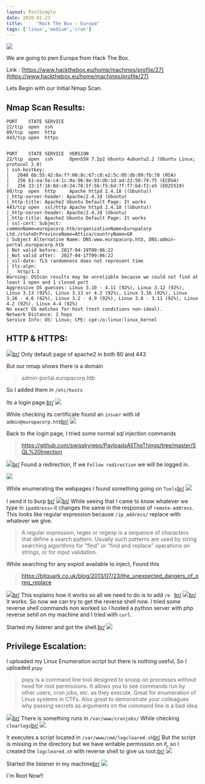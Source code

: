 ```yaml
---
layout: PostSimple
date: 2020-01-22
title:     "Hack The Box - Europa"
tags: ['linux','medium','cron']
---
```


![](https://raw.githubusercontent.com/ghostbyt3/ghostbyt3.github.io/master/public/static/images/htb-europa/1.png)

We are going to pwn Europa from Hack The Box.

Link : [https://www.hackthebox.eu/home/machines/profile/27](https://www.hackthebox.eu/home/machines/profile/27)


Lets Begin with our Initial Nmap Scan.

## Nmap Scan Results:

```
PORT    STATE SERVICE
22/tcp  open  ssh
80/tcp  open  http
443/tcp open  https


PORT    STATE SERVICE  VERSION
22/tcp  open  ssh      OpenSSH 7.2p2 Ubuntu 4ubuntu2.2 (Ubuntu Linux; protocol 2.0)
| ssh-hostkey: 
|   2048 6b:55:42:0a:f7:06:8c:67:c0:e2:5c:05:db:09:fb:78 (RSA)
|   256 b1:ea:5e:c4:1c:0a:96:9e:93:db:1d:ad:22:50:74:75 (ECDSA)
|_  256 33:1f:16:8d:c0:24:78:5f:5b:f5:6d:7f:f7:b4:f2:e5 (ED25519)
80/tcp  open  http     Apache httpd 2.4.18 ((Ubuntu))
|_http-server-header: Apache/2.4.18 (Ubuntu)
|_http-title: Apache2 Ubuntu Default Page: It works
443/tcp open  ssl/http Apache httpd 2.4.18 ((Ubuntu))
|_http-server-header: Apache/2.4.18 (Ubuntu)
|_http-title: Apache2 Ubuntu Default Page: It works
| ssl-cert: Subject: commonName=europacorp.htb/organizationName=EuropaCorp Ltd./stateOrProvinceName=Attica/countryName=GR
| Subject Alternative Name: DNS:www.europacorp.htb, DNS:admin-portal.europacorp.htb
| Not valid before: 2017-04-19T09:06:22
|_Not valid after:  2027-04-17T09:06:22
|_ssl-date: TLS randomness does not represent time
| tls-alpn: 
|_  http/1.1
Warning: OSScan results may be unreliable because we could not find at least 1 open and 1 closed port
Aggressive OS guesses: Linux 3.10 - 4.11 (92%), Linux 3.12 (92%), Linux 3.13 (92%), Linux 3.13 or 4.2 (92%), Linux 3.16 (92%), Linux 3.16 - 4.6 (92%), Linux 3.2 - 4.9 (92%), Linux 3.8 - 3.11 (92%), Linux 4.2 (92%), Linux 4.4 (92%)
No exact OS matches for host (test conditions non-ideal).
Network Distance: 2 hops
Service Info: OS: Linux; CPE: cpe:/o:linux:linux_kernel
```

## HTTP & HTTPS:
![](https://raw.githubusercontent.com/ghostbyt3/ghostbyt3.github.io/master/public/static/images/htb-europa/2.png)[br/](br/)
Only default page of apache2 in both 80 and 443 

But our nmap shows there is a domain 
> admin-portal.europacorp.htb

So I added them in ``/etc/hosts``

Its a login page.[br/](br/)
![](https://raw.githubusercontent.com/ghostbyt3/ghostbyt3.github.io/master/public/static/images/htb-europa/3.png)

While checking its certificate found an ``issuer`` with id ``admin@europacorp.htb``[br/](br/)
![](https://raw.githubusercontent.com/ghostbyt3/ghostbyt3.github.io/master/public/static/images/htb-europa/4.png)

Back to the login page, I tried some normal sql injection commands

> https://github.com/swisskyrepo/PayloadsAllTheThings/tree/master/SQL%20Injection

![](https://raw.githubusercontent.com/ghostbyt3/ghostbyt3.github.io/master/public/static/images/htb-europa/5.png)[br/](br/)
Found a redirection, If we ``Follow redirection`` we will be logged in.

![](https://raw.githubusercontent.com/ghostbyt3/ghostbyt3.github.io/master/public/static/images/htb-europa/6.png)

While enumerating the webpages I found something going on ``Tools``[br/](br/)
![](https://raw.githubusercontent.com/ghostbyt3/ghostbyt3.github.io/master/public/static/images/htb-europa/7.png)

I send it to burp [br/](br/)
![](https://raw.githubusercontent.com/ghostbyt3/ghostbyt3.github.io/master/public/static/images/htb-europa/8.png)[br/](br/)
While seeing that I came to know whatever we type in ``ipaddress=`` it changes the same in the response of ``remote-address``.
This looks like regular expression because ``/ip_address/`` replace with whatever we give.

>A regular expression, regex or regexp is a sequence of characters that define a search pattern. Usually such patterns are used by string searching algorithms for "find" or "find and replace" operations on strings, or for input validation. 

While searching for any exploit available to inject, Found this 

>https://bitquark.co.uk/blog/2013/07/23/the_unexpected_dangers_of_preg_replace

![](https://raw.githubusercontent.com/ghostbyt3/ghostbyt3.github.io/master/public/static/images/htb-europa/9.png)[br/](br/)
This explains how it works so all we need to do is to add ``/e `` [br/](br/)
![](https://raw.githubusercontent.com/ghostbyt3/ghostbyt3.github.io/master/public/static/images/htb-europa/9.1.png)[br/](br/)
It works. So now we can try to get the reverse shell now. I tried some reverse shell commands non worked so I hosted a python server with php reverse sehll on my machine and I tried with ``curl``.

Started my listerer and got the shell.[br/](br/)
![](https://raw.githubusercontent.com/ghostbyt3/ghostbyt3.github.io/master/public/static/images/htb-europa/10.png)

## Privilege Escalation:

I uploaded my Linux Enumeration script but there is nothing useful,
So I uploaded ``pspy``

>pspy is a command line tool designed to snoop on processes without need for root permissions. It allows you to see commands run by other users, cron jobs, etc. as they execute. Great for enumeration of Linux systems in CTFs. Also great to demonstrate your colleagues why passing secrets as arguments on the command line is a bad idea.

![](https://raw.githubusercontent.com/ghostbyt3/ghostbyt3.github.io/master/public/static/images/htb-europa/11.png)[br/](br/)
There is something runs in ``/var/www/cronjobs/``
While checking ``clearlogs``[br/](br/)
![](https://raw.githubusercontent.com/ghostbyt3/ghostbyt3.github.io/master/public/static/images/htb-europa/12.png)

It executes a script located in ``/var/www/cmd/logcleared.sh``[br/](br/)
But the script is missing in the  directory but we have writable permission on it, so I created the ``logcleared.sh`` with reverse shell to give us root.[br/](br/)
![](https://raw.githubusercontent.com/ghostbyt3/ghostbyt3.github.io/master/public/static/images/htb-europa/13.png)

Started the listener in my machine[br/](br/)
![](https://raw.githubusercontent.com/ghostbyt3/ghostbyt3.github.io/master/public/static/images/htb-europa/14.png)

I'm Root Now!! 